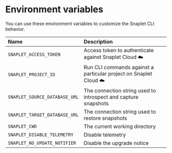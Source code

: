 # Environment variables

You can use these environment variables to customize the Snaplet CLI behavior.

| Name                          | Description                                                                   |
| :---------------------------- | :---------------------------------------------------------------------------- |
| `SNAPLET_ACCESS_TOKEN`        | Access token to authenticate against Snaplet Cloud ☁️                          |
| `SNAPLET_PROJECT_ID`          | Run CLI commands against a particular project on Snaplet Cloud ☁️              |
| `SNAPLET_SOURCE_DATABASE_URL` | The connection string used to introspect and capture snapshots                |
| `SNAPLET_TARGET_DATABASE_URL` | The connection string used to restore snapshots                               |
| `SNAPLET_CWD`                 | The current working directory                                                 |
| `SNAPLET_DISABLE_TELEMETRY`   | Disable telemetry                                                             |
| `SNAPLET_NO_UPDATE_NOTIFIER`  | Disable the upgrade notice                                                    |